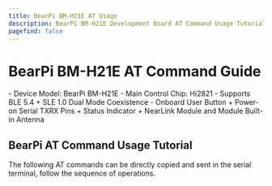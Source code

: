 ```yaml
---
title: BearPi BM-H21E AT Usage
description: BearPi BM-H21E Development Board AT Command Usage Tutorial
pagefind: false
---
```


# BearPi BM-H21E AT Command Guide

<Card title="Device Information" icon="information">
  - Device Model: BearPi BM-H21E
  - Main Control Chip: Hi2821
  - Supports BLE 5.4 + SLE 1.0 Dual Mode Coexistence
  - Onboard User Button + Power-on Serial TXRX Pins + Status Indicator + NearLink Module and Module Built-in Antenna
</Card>

## BearPi AT Command Usage Tutorial

<Aside type="note" title="Tip">The following AT commands can be directly copied and sent in the serial terminal, follow the sequence of operations.</Aside>

<Tabs>
  <TabItem label="BearPi AT (Server)">

  </TabItem>

  <TabItem label="BearPi AT (Client 1)">

  </TabItem>

  <TabItem label="BearPi AT (Client 2)">

  </TabItem>
</Tabs>
